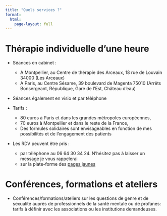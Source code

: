 ```yaml
---
title: "Quels services ?"
format: 
  html:
    page-layout: full
---
```



# Thérapie individuelle d’une heure

::: {.justify}

* Séances en cabinet : 
  - A Montpellier, au Centre de thérapie des Arceaux, 18 rue de Louvain 34000 (Les Arceaux)
  -	A Paris, au Centre Sésame, 39 boulevard de Magenta 75010 (Arrêts Bonsergeant, République, Gare de l’Est, Château d’eau)
  
* Séances également en visio et par téléphone

* Tarifs : 
  - 80 euros à Paris et dans les grandes métropoles européennes, 
  - 70 euros à Montpellier et dans le reste de la France,
  - Des formules solidaires sont envisageables en fonction de mes possibilités et de l’engagement des patients

* Les RDV peuvent être pris :
  - par téléphone au 06 64 30 34 24. N’hésitez pas à laisser un message je vous rappelerai
  - sur la plate-forme des [pages jaunes](https://www.pagesjaunes.fr/pros/60371469){target="_blank"}

# Conférences, formations et ateliers

* Conférences/formations/ateliers sur les questions de genre et de sexualité auprès de professionnels de la santé mentale ou de profanes: tarifs à définir avec les associations ou les institutions demandeuses.


:::
